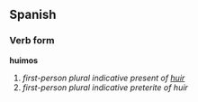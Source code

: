 ==Spanish==
===Verb form===
'''huimos'''

# ''first-person plural indicative present of [[huir]]''
# ''first-person plural indicative preterite of huir''